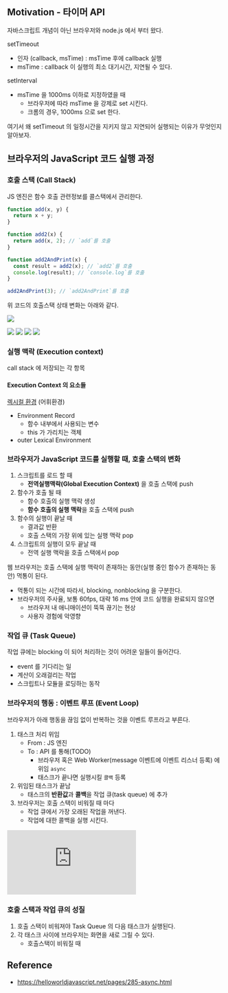 ## Motivation - 타이머 API
자바스크립트 개념이 아닌 브라우저와 node.js 에서 부터 왔다.

setTimeout
- 인자 (callback, msTime) : msTime 후에 callback 실행
- msTime : callback 이 실행의 최소 대기시간, 지연될 수 있다.

setInterval
- msTime 을 1000ms 이하로 지정하였을 때
    - 브라우저에 따라 msTime 을 강제로 set 시킨다.
    - 크롬의 경우, 1000ms 으로 set 한다.

여기서 왜 setTimeout 의 일정시간을 지키지 않고 지연되어 실행되는 이유가 무엇인지 알아보자.


## 브라우저의 JavaScript 코드 실행 과정
### 호출 스택 (Call Stack)
JS 엔진은 함수 호출 관련정보를 콜스택에서 관리한다.

```javascript
function add(x, y) {
  return x + y;
}

function add2(x) {
  return add(x, 2); // `add`를 호출
}

function add2AndPrint(x) {
  const result = add2(x); // `add2`를 호출
  console.log(result); // `console.log`를 호출
}

add2AndPrint(3); // `add2AndPrint`를 호출
```
위 코드의 호출스택 상태 변화는 아래와 같다.

<img
  src="https://user-images.githubusercontent.com/31977543/91665967-54b20100-eb34-11ea-87fb-0db6b7b7b4fa.png"
/>

<img
  src="https://user-images.githubusercontent.com/31977543/91665973-61cef000-eb34-11ea-8418-f8d9b1ca4429.png" />
<img src="https://user-images.githubusercontent.com/31977543/91665980-70b5a280-eb34-11ea-8e4e-2c9d0f5dad78.png" />
<img src="https://user-images.githubusercontent.com/31977543/91665973-61cef000-eb34-11ea-8418-f8d9b1ca4429.png" />
<img src="https://user-images.githubusercontent.com/31977543/91665967-54b20100-eb34-11ea-87fb-0db6b7b7b4fa.png" />

### 실행 맥락 (Execution context)
call stack 에 저장되는 각 항목

#### Execution Context 의 요소들
[렉시컬 환경](./렉시컬%20환경) (어휘환경)


- Environment Record
    - 함수 내부에서 사용되는 변수
    - this 가 가리치는 객체
- outer Lexical Environment

### 브라우저가 JavaScript 코드를 실행할 때, 호출 스택의 변화
1. 스크립트를 로드 할 때
    - **전역실행맥락(Global Execution Context)** 을 호출 스택에 push
1. 함수가 호출 될 때
    - 함수 호출의 실행 맥락 생성
    - **함수 호출의 실행 맥락**을 호출 스택에 push
1. 함수의 실행이 끝날 때
    - 결과값 반환
    - 호출 스택의 가장 위에 있는 실행 맥락 pop
1. 스크립트의 실행이 모두 끝날 때
    - 전역 실행 맥락을 호출 스택에서 pop

웹 브라우저는 호출 스택에 실행 맥락이 존재하는 동안(실행 중인 함수가 존재하는 동안) 먹통이 된다.
- 먹통이 되는 시간에 따라서, blocking, nonblocking 을 구분한다.
- 브라우저의 주사율, 보통 60fps, 대략 16 ms 안에 코드 실행을 완료되지 않으면
    - 브라우저 내 애니매이션이 뚝뚝 끊기는 현상
    - 사용자 경험에 악영향

### 작업 큐 (Task Queue)
작업 큐에는 blocking 이 되어 처리하는 것이 어려운 일들이 들어간다.
- event 를 기다리는 일
- 계산이 오래걸리는 작업
- 스크립트나 모듈을 로딩하는 동작


### 브라우저의 행동 : 이벤트 루프 (Event Loop)
브라우저가 아래 행동을 끊임 없이 반복하는 것을 이벤트 루프라고 부른다.

1. 태스크 처리 위임
    - From : JS 엔진
    - To : API 를 통해(TODO)
        - 브라우저 혹은 Web Worker(message 이벤트에 이벤트 리스너 등록) 에 위임 `async`
        - 태스크가 끝나면 실행시킬 `콜백` 등록
1. 위임된 태스크가 끝남
    - 태스크의 **반환값**과 **콜백**을 작업 큐(task queue) 에 추가
1. 브라우저는 호출 스택이 비워질 때 마다
    - 작업 큐에서 가장 오래된 작업을 꺼낸다.
    - 작업에 대한 콜백을 실행 시킨다.

<embed src="https://helloworldjavascript.net/images/eventloop.svg"
       onload="onKSLoad(this)"
/>

### 호출 스택과 작업 큐의 성질
1. 호출 스택이 비워져야 Task Queue 의 다음 태스크가 실행된다.
1. 각 태스크 사이에 브라우저는 화면을 새로 그릴 수 있다.
    - 호출스택이 비워질 때

Reference
--
- https://helloworldjavascript.net/pages/285-async.html
